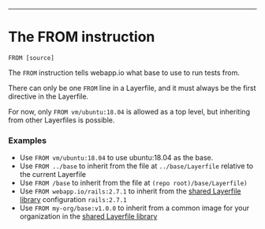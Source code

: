 ---

<div className="section-spacing"></div>

# The FROM instruction

`FROM [source]`

The `FROM` instruction tells webapp.io what base to use to run tests from.

There can only be one `FROM` line in a Layerfile, and it must always be the first directive in the Layerfile.

For now, only `FROM vm/ubuntu:18.04` is allowed as a top level, but inheriting from other Layerfiles is possible.

<div className="section-spacing"></div>

### Examples

- Use `FROM vm/ubuntu:18.04` to use ubuntu:18.04 as the base.
- Use `FROM ../base` to inherit from the file at `../base/Layerfile` relative to the current Layerfile
- Use `FROM /base` to inherit from the file at `(repo root)/base/Layerfile)`
- Use `FROM webapp.io/rails:2.7.1` to inherit from the [shared Layerfile library](/library) configuration `rails:2.7.1`
- Use `FROM my-org/base:v1.0.0` to inherit from a common image for your organization in the [shared Layerfile library](/library)

<div className="section-spacing"></div>